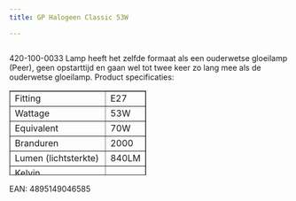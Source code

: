 ```yaml
---
title: GP Halogeen Classic 53W

---
```



<Image src={imageProduct} width={imageProduct.width} alt="" />


420-100-0033
Lamp heeft het zelfde formaat als een ouderwetse gloeilamp (Peer),
geen opstarttijd en gaan wel tot twee keer zo lang mee als de ouderwetse gloeilamp.
Product specificaties:
<table class="tabelproduct" style="width: 247px; height: 153px;" border="1">
<tbody>
<tr>
<td>Fitting</td>
<td>E27</td>
</tr>
<tr>
<td>Wattage</td>
<td>53W</td>
</tr>
<tr>
<td>Equivalent</td>
<td>70W</td>
</tr>
<tr>
<td>Branduren</td>
<td>2000</td>
</tr>
<tr>
<td>Lumen (lichtsterkte)</td>
<td>840LM</td>
</tr>
<tr>
<td>Kelvin (Kleurtemperatuur)</td>
<td>2700K</td>
</tr>
<tr>
<td>Dimbaar</td>
<td>JA</td>
</tr>
</tbody>
</table>
EAN: 4895149046585
